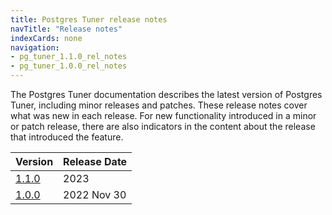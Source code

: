 ```yaml
---
title: Postgres Tuner release notes
navTitle: "Release notes"
indexCards: none
navigation:
- pg_tuner_1.1.0_rel_notes
- pg_tuner_1.0.0_rel_notes
---
```

The Postgres Tuner documentation describes the latest version of Postgres Tuner,
including minor releases and patches. These release notes
cover what was new in each release. For new functionality introduced
in a minor or patch release, there are also indicators in the content
about the release that introduced the feature.

|           Version           | Release Date |
| --------------------------- | ------------ |
| [1.1.0](pg_tuner_1.1.0_rel_notes) | 2023         |
| [1.0.0](pg_tuner_1.0.0_rel_notes) | 2022 Nov 30  |




